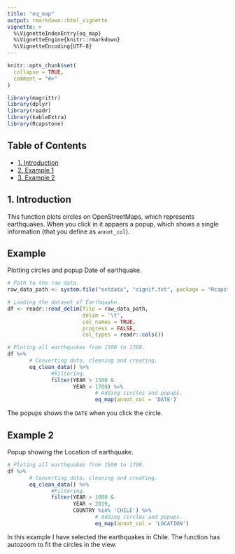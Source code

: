 ```yaml
---
title: "eq_map"
output: rmarkdown::html_vignette
vignette: >
  %\VignetteIndexEntry{eq_map}
  %\VignetteEngine{knitr::rmarkdown}
  %\VignetteEncoding{UTF-8}
---
```


```r
knitr::opts_chunk$set(
  collapse = TRUE,
  comment = "#>"
)
```

```r
library(magrittr)
library(dplyr)
library(readr)
library(kableExtra)
library(Rcapstone)
```

## Table of Contents

- [1. Introduction](#intro)  
- [2. Example 1](#example_1)
- [3. Example 2](#example_2)

## 1. Introduction {#intro}

This function plots circles on OpenStreetMaps, which represents earthquakes. When you click in it appaers a popup, which shows a single information (that you define as `annot_col`).

## Example  {#example_1}

Plotting circles and popup Date of earthquake.

```r
# Path to the raw data.
raw_data_path <- system.file("extdata", "signif.txt", package = "Rcapstone")

# Loading the dataset of Earthquake.
df <- readr::read_delim(file = raw_data_path,      
                        delim = '\t',              
                        col_names = TRUE,          
                        progress = FALSE,           
                        col_types = readr::cols())

# Ploting all earthquakes from 1500 to 1700.
df %>% 
       # Converting data, cleaning and creating.
       eq_clean_data() %>%
              #Filtering.
              filter(YEAR > 1500 &
                     YEAR < 1700) %>%
                            # Adding circles and popups.
                            eq_map(annot_col = 'DATE')
```

The popups shows the `DATE` when you click the circle.


## Example 2 {#example_2}

Popup showing the Location of earthquake.

```r
# Ploting all earthquakes from 1500 to 1700.
df %>% 
       # Converting data, cleaning and creating.
       eq_clean_data() %>%
              #Filtering.
              filter(YEAR > 1000 &
                     YEAR < 2019,
                     COUNTRY %in% 'CHILE') %>%
                            # Adding circles and popups.
                            eq_map(annot_col = 'LOCATION')

```

In this example I have selected the earthquakes in Chile. The function has autozoom to fit the circles in the view.
